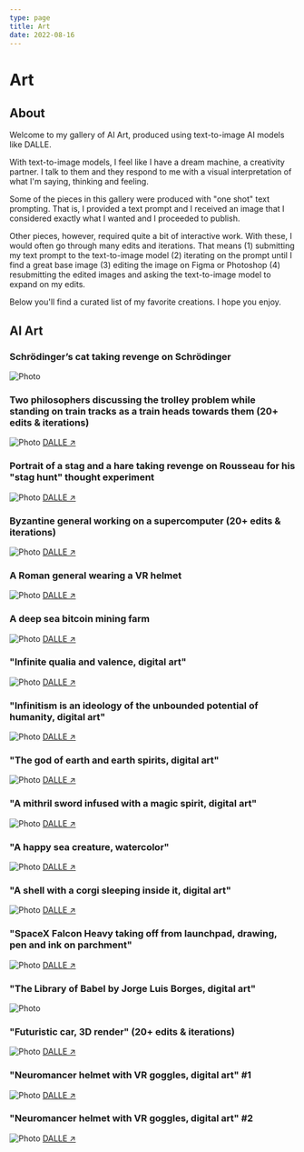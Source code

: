 ```yaml
---
type: page
title: Art
date: 2022-08-16
---
```


# Art


## About

Welcome to my gallery of AI Art, produced using text-to-image AI models like DALLE.

With text-to-image models, I feel like I have a dream machine, a creativity partner. I talk to them and they respond to me with a visual interpretation of what I'm saying, thinking and feeling.

Some of the pieces in this gallery were produced with "one shot" text prompting. That is, I provided a text prompt and I received an image that I considered exactly what I wanted and I proceeded to publish.

Other pieces, however, required quite a bit of interactive work. With these, I would often go through many edits and iterations. That means (1) submitting my text prompt to the text-to-image model (2) iterating on the prompt until I find a great base image (3) editing the image on Figma or Photoshop (4) resubmitting the edited images and asking the text-to-image model to expand on my edits.

Below you'll find a curated list of my favorite creations. I hope you enjoy.

## AI Art

### Schrödinger’s cat taking revenge on Schrödinger

<Image
  src="/images/schrodingers-cat-revenge.jpeg"
  alt="Photo"
  width={1024}
  height={1024}
  priority
  className="next-image"
/>

### Two philosophers discussing the trolley problem while standing on train tracks as a train heads towards them (20+ edits & iterations)

<Image
  src="/images/philosophers-train-tracks.png"
  alt="Photo"
  width={1024}
  height={1024}
  priority
  className="next-image"
/>
[DALLE ↗ ](https://labs.openai.com/s/55PdVZOOjPsWyZMydeYKNAcO)

### Portrait of a stag and a hare taking revenge on Rousseau for his "stag hunt" thought experiment

<Image
  src="/images/stag-hare-hunters.png"
  alt="Photo"
  width={1024}
  height={1024}
  priority
  className="next-image"
/>
[DALLE ↗ ](https://labs.openai.com/s/lW1VEMpvlZ8qyy4m78eUw5NP)

### Byzantine general working on a supercomputer (20+ edits & iterations)

<Image
  src="/images/byzantine-general.png"
  alt="Photo"
  width={1024}
  height={1024}
  priority
  className="next-image"
/>
[DALLE ↗ ](https://labs.openai.com/s/nrLudvF2t8b65C2ZMxYhnc4q)

### A Roman general wearing a VR helmet

<Image
  src="/images/roman-general-neuromancer-helmet.png"
  alt="Photo"
  width={1024}
  height={1024}
  priority
  className="next-image"
/>
[DALLE ↗ ](https://labs.openai.com/s/l8drd9MpTKjm7RzTfrPyhZMe)

### A deep sea bitcoin mining farm

<Image
  src="/images/deep-sea-bitcoin-mining.png"
  alt="Photo"
  width={1024}
  height={1024}
  priority
  className="next-image"
/>
[DALLE ↗ ](https://labs.openai.com/s/W01t4NNdiyrTM3zGSxB1PZOe)

### "Infinite qualia and valence, digital art"

<Image
  src="/images/infinite-qualia-valence.png"
  alt="Photo"
  width={1024}
  height={1024}
  priority
  className="next-image"
/>
[DALLE ↗ ](https://labs.openai.com/s/nTV5aiMsvNWWDX9sz1EXKfIS)

### "Infinitism is an ideology of the unbounded potential of humanity, digital art"

<Image
  src="/images/infinitism-unbounded-potential.png"
  alt="Photo"
  width={1024}
  height={1024}
  priority
  className="next-image"
/>
[DALLE ↗ ](https://labs.openai.com/s/75I3rY2wat8HuIKzJw1MjuGS)

### "The god of earth and earth spirits, digital art"

<Image
  src="/images/god-earth-spirits.png"
  alt="Photo"
  width={1024}
  height={1024}
  priority
  className="next-image"
/>
[DALLE ↗ ](https://labs.openai.com/s/yy6j2MuMG9HrfEP3oB3Jo2Rd)

### "A mithril sword infused with a magic spirit, digital art"

<Image
  src="/images/mithril-sword.png"
  alt="Photo"
  width={1024}
  height={1024}
  priority
  className="next-image"
/>
[DALLE ↗ ](https://labs.openai.com/s/AizLDH75i0THP5m1ePalx2uc)

### "A happy sea creature, watercolor"

<Image
  src="/images/happy-sea-creature.png"
  alt="Photo"
  width={1024}
  height={1024}
  priority
  className="next-image"
/>
[DALLE ↗ ](https://labs.openai.com/s/HJIgPVvOMAXKn1wMZy9UV5rs)

### "A shell with a corgi sleeping inside it, digital art"

<Image
  src="/images/corgi-sleeping-shell.png"
  alt="Photo"
  width={1024}
  height={1024}
  priority
  className="next-image"
/>
[DALLE ↗ ](https://labs.openai.com/s/S56pjjDvYPITYjHaSxwuiGBG)

### "SpaceX Falcon Heavy taking off from launchpad, drawing, pen and ink on parchment"

<Image
  src="/images/rocket-taking-off.png"
  alt="Photo"
  width={1024}
  height={1024}
  priority
  className="next-image"
/>
[DALLE ↗ ](https://labs.openai.com/s/ErMtmRaL6697MOV7h07W5leu)

### "The Library of Babel by Jorge Luis Borges, digital art"

<Image
  src="/images/library-of-babel.jpeg"
  alt="Photo"
  width={1024}
  height={1024}
  priority
  className="next-image"
/>

### "Futuristic car, 3D render" (20+ edits & iterations)

<Image
  src="/images/futuristic-car-3d-render.png"
  alt="Photo"
  width={1024}
  height={1024}
  priority
  className="next-image"
/>
[DALLE ↗ ](https://labs.openai.com/s/XMLR5tSnVmbCQ5o246PHnEtp)

### "Neuromancer helmet with VR goggles, digital art" #1

<Image
  src="/images/vr-neuromancer-helmet-1.png"
  alt="Photo"
  width={1024}
  height={1024}
  priority
  className="next-image"
/>
[DALLE ↗ ](https://labs.openai.com/s/QQ1NnS7yMKYgj3NVYtvf1xLy)

### "Neuromancer helmet with VR goggles, digital art" #2

<Image
  src="/images/vr-neuromancer-helmet-2.png"
  alt="Photo"
  width={1024}
  height={1024}
  priority
  className="next-image"
/>
[DALLE ↗ ](https://labs.openai.com/s/48t7xDzry6oWXCTPGu5sWRtv)
